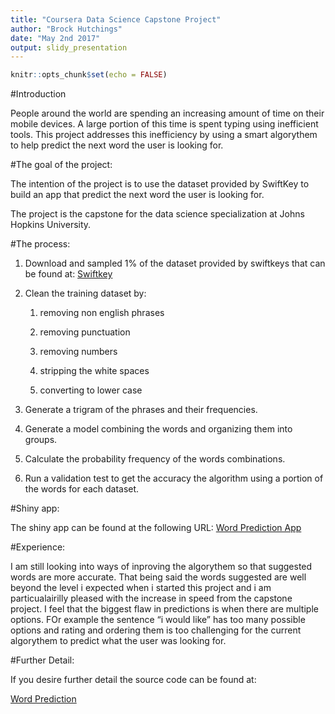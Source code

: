 ```yaml
---
title: "Coursera Data Science Capstone Project"
author: "Brock Hutchings"
date: "May 2nd 2017"
output: slidy_presentation
---
```


```r
knitr::opts_chunk$set(echo = FALSE)
```

#Introduction

People around the world are spending an increasing amount of time on their mobile devices. A large portion of this time is spent typing using inefficient tools.  This project addresses this inefficiency by using a smart algorythem to help predict the next word the user is looking for.  

#The goal of the project:

The intention of the project is to use the dataset provided by SwiftKey to build an app that predict the next word the user is looking for. 

The project is the capstone for the data science specialization at Johns Hopkins University.

#The process:

1. Download and sampled 1% of the dataset provided by swiftkeys that can be found at: [Swiftkey](https://d396qusza40orc.cloudfront.net/dsscapstone/dataset/Coursera-SwiftKey.zip)

2. Clean the training dataset by:

      1. removing non english phrases
  
      2. removing punctuation
  
      3. removing numbers
  
      4. stripping the white spaces 
  
      5. converting to lower case

3. Generate a trigram of the phrases and their frequencies.

4. Generate a model combining the words and organizing them into groups.

5. Calculate the probability frequency of the words combinations.

6. Run a validation test to get the accuracy the algorithm using a portion of the words for each dataset.

#Shiny app:

The shiny app can be found at the following URL: [Word Prediction App]("url")

#Experience:

I am still looking into ways of inproving the algorythem so that suggested words are more accurate.  That being said the words suggested are well beyond the level i expected when i started this project and i am particualairilly pleased with the increase in speed from the capstone project.  I feel that the biggest flaw in predictions is when there are multiple options.  FOr example the sentence "i would like" has too many possible options and rating and ordering them is too challenging for the current algorythem to predict what the user was looking for.


#Further Detail:

If you desire further detail the source code can be found at:

[Word Prediction](github URL)


